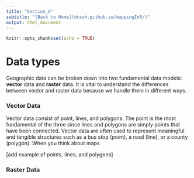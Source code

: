 ```yaml
---
title: "Section_A"
subtitle: "[Back to Home](dcsuh.github.io/mappingInR/)"
output: html_document
---
```


```r
knitr::opts_chunk$set(echo = TRUE)
```


# Data types

Geographic data can be broken down into two fundamental data models: **vector** data and **raster** data. It is vital to understand the differences between vector and raster data because we handle them in different ways.

### Vector Data

Vector data consist of point, lines, and polygons. The point is the most fundamental of the three since lines and polygons are simply points that have been connected. Vector data are often used to represent meaningful and tangible structures such as a bus stop (point), a road (line), or a county (polygon). When you think about maps 

[add example of points, lines, and polygons]


### Raster Data

